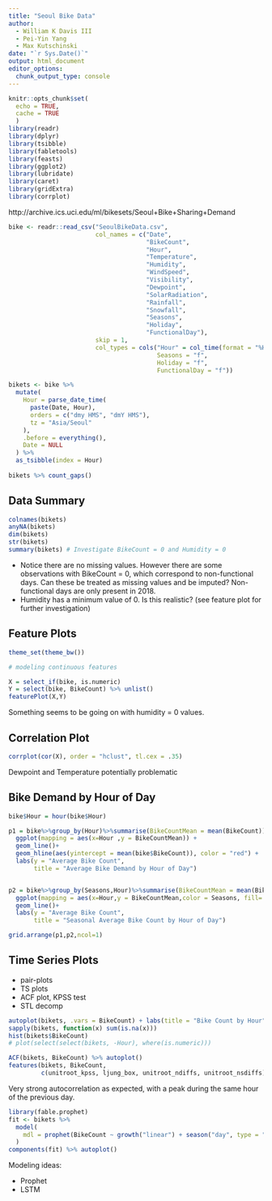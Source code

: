 ```yaml
---
title: "Seoul Bike Data"
author: 
  - William K Davis III
  - Pei-Yin Yang
  - Max Kutschinski
date: "`r Sys.Date()`"
output: html_document
editor_options: 
  chunk_output_type: console
---
```


```r
knitr::opts_chunk$set(
  echo = TRUE,
  cache = TRUE
  )
library(readr)
library(dplyr)
library(tsibble)
library(fabletools)
library(feasts)
library(ggplot2)
library(lubridate)
library(caret)
library(gridExtra)
library(corrplot)
```

http://archive.ics.uci.edu/ml/bikesets/Seoul+Bike+Sharing+Demand

```r
bike <- readr::read_csv("SeoulBikeData.csv",
                        col_names = c("Date",
                                      "BikeCount",
                                      "Hour",
                                      "Temperature",
                                      "Humidity",
                                      "WindSpeed",
                                      "Visibility",
                                      "Dewpoint",
                                      "SolarRadiation",
                                      "Rainfall",
                                      "Snowfall",
                                      "Seasons",
                                      "Holiday",
                                      "FunctionalDay"),
                        skip = 1,
                        col_types = cols("Hour" = col_time(format = "%H"),
                                         Seasons = "f", 
                                         Holiday = "f",
                                         FunctionalDay = "f"))
```


```r
bikets <- bike %>%
  mutate(
    Hour = parse_date_time(
      paste(Date, Hour),
      orders = c("dmy HMS", "dmY HMS"),
      tz = "Asia/Seoul"
    ),
    .before = everything(),
    Date = NULL
  ) %>%
  as_tsibble(index = Hour)
  
bikets %>% count_gaps()
```

## Data Summary

```r
colnames(bikets)
anyNA(bikets)
dim(bikets)
str(bikets)
summary(bikets) # Investigate BikeCount = 0 and Humidity = 0
```

- Notice there are no missing values. However there are some observations with BikeCount = 0, which correspond to non-functional days. Can these be treated as missing values and be imputed? Non-functional days are only present in 2018. 
- Humidity has a minimum value of 0. Is this realistic? (see feature plot for further investigation)




## Feature Plots

```r
theme_set(theme_bw())

# modeling continuous features

X = select_if(bike, is.numeric)
Y = select(bike, BikeCount) %>% unlist()
featurePlot(X,Y)
```

Something seems to be going on with humidity = 0 values.

\newpage

## Correlation Plot

```r
corrplot(cor(X), order = "hclust", tl.cex = .35)
```

Dewpoint and Temperature potentially problematic

\newpage

## Bike Demand by Hour of Day

```r
bike$Hour = hour(bike$Hour)

p1 = bike%>%group_by(Hour)%>%summarise(BikeCountMean = mean(BikeCount))%>%data.frame()%>%
  ggplot(mapping = aes(x=Hour ,y = BikeCountMean)) +
  geom_line()+
  geom_hline(aes(yintercept = mean(bike$BikeCount)), color = "red") +
  labs(y = "Average Bike Count",
       title = "Average Bike Demand by Hour of Day")


p2 = bike%>%group_by(Seasons,Hour)%>%summarise(BikeCountMean = mean(BikeCount))%>%data.frame()%>%
  ggplot(mapping = aes(x=Hour,y = BikeCountMean,color = Seasons, fill= Seasons)) +
  geom_line()+
  labs(y = "Average Bike Count",
       title = "Seasonal Average Bike Count by Hour of Day")

grid.arrange(p1,p2,ncol=1)

```


## Time Series Plots

* pair-plots
* TS plots
* ACF plot, KPSS test
* STL decomp

```r
autoplot(bikets, .vars = BikeCount) + labs(title = "Bike Count by Hour")
sapply(bikets, function(x) sum(is.na(x)))
hist(bikets$BikeCount)
# plot(select(select(bikets, -Hour), where(is.numeric)))
```


```r
ACF(bikets, BikeCount) %>% autoplot()
features(bikets, BikeCount, 
         c(unitroot_kpss, ljung_box, unitroot_ndiffs, unitroot_nsdiffs))
```

Very strong autocorrelation as expected, with a peak during the same hour of
the previous day.

```r
library(fable.prophet)
fit <- bikets %>%
  model(
    mdl = prophet(BikeCount ~ growth("linear") + season("day", type = "multiplicative") + season("week", type = "multiplicative")),
  )
components(fit) %>% autoplot()

```




Modeling ideas:

* Prophet
* LSTM
